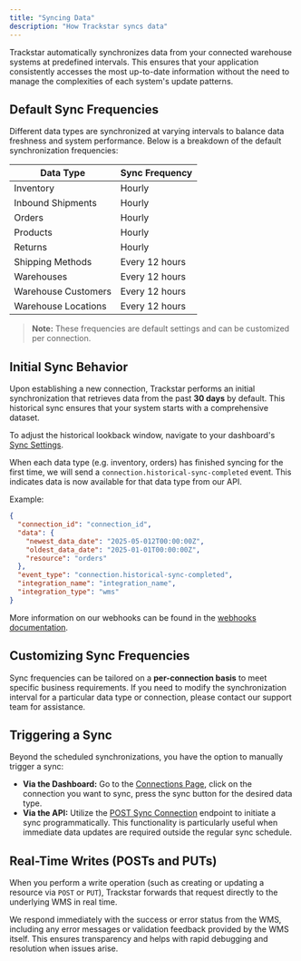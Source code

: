 ```yaml
---
title: "Syncing Data"
description: "How Trackstar syncs data"
---
```


Trackstar automatically synchronizes data from your connected warehouse systems at predefined intervals. This ensures that your application consistently accesses the most up-to-date information without the need to manage the complexities of each system's update patterns.

## Default Sync Frequencies

Different data types are synchronized at varying intervals to balance data freshness and system performance. Below is a breakdown of the default synchronization frequencies:

| **Data Type**                | **Sync Frequency** |
|------------------------------|--------------------|
| Inventory                    | Hourly             |
| Inbound Shipments            | Hourly             |
| Orders                       | Hourly             |
| Products                     | Hourly             |
| Returns                      | Hourly             |
| Shipping Methods             | Every 12 hours     |
| Warehouses                   | Every 12 hours     |
| Warehouse Customers          | Every 12 hours     |
| Warehouse Locations          | Every 12 hours     |

> **Note:** These frequencies are default settings and can be customized per connection.

## Initial Sync Behavior

Upon establishing a new connection, Trackstar performs an initial synchronization that retrieves data from the past **30 days** by default. This historical sync ensures that your system starts with a comprehensive dataset.

To adjust the historical lookback window, navigate to your dashboard's [Sync Settings](https://dashboard.trackstarhq.com/settings/sync-settings).

When each data type (e.g. inventory, orders) has finished syncing for the first time, we will send a `connection.historical-sync-completed` event. This indicates data is now available for that data type from our API.

Example:

```json
{
  "connection_id": "connection_id",
  "data": {
    "newest_data_date": "2025-05-012T00:00:00Z",
    "oldest_data_date": "2025-01-01T00:00:00Z",
    "resource": "orders"
  },
  "event_type": "connection.historical-sync-completed",
  "integration_name": "integration_name",
  "integration_type": "wms"
}
```

More information on our webhooks can be found in the [webhooks documentation](https://docs.trackstarhq.com/how-to-guides/webhooks).

## Customizing Sync Frequencies

Sync frequencies can be tailored on a **per-connection basis** to meet specific business requirements. If you need to modify the synchronization interval for a particular data type or connection, please contact our support team for assistance.

## Triggering a Sync

Beyond the scheduled synchronizations, you have the option to manually trigger a sync:

- **Via the Dashboard:** Go to the [Connections Page](https://dashboard.trackstarhq.com/connections), click on the connection you want to sync, press the sync button for the desired data type.
- **Via the API:** Utilize the [POST Sync Connection](https://docs.trackstarhq.com/api-reference/mgmt/sync-connection) endpoint to initiate a sync programmatically. This functionality is particularly useful when immediate data updates are required outside the regular sync schedule.

## Real-Time Writes (POSTs and PUTs)

When you perform a write operation (such as creating or updating a resource via `POST` or `PUT`), Trackstar forwards that request directly to the underlying WMS in real time. 

We respond immediately with the success or error status from the WMS, including any error messages or validation feedback provided by the WMS itself. This ensures transparency and helps with rapid debugging and resolution when issues arise.
